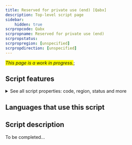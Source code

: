 ```yaml
---
title: Reserved for private use (end) [Qabx]
description: Top-level script page
sidebar:
    hidden: true
scrpropcode: Qabx
scrpropname: Reserved for private use (end)
scrpropstatus: 
scrpropregion: [unspecified]
scrpropdirection: [unspecified]
---
```


<span style='background-color:yellow'>_This page is a work in progress._</span>;


## Script features

<details>
<summary> See all script properties: code, region, status and more</summary>
<ScriptInfo />
</details>

## Languages that use this script

<WsList script='Qabx' wsMax='5' />

## Script description

To be completed...

